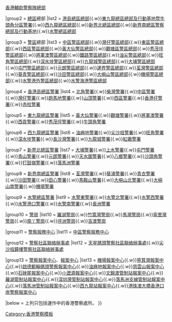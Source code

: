 {{Navbox
|name    = 香港警察處所
|title   = [[香港警察]]處所列表
|image   = 

|group1  = 總部
|list1   = [[香港警察總部]]{{.w}}[[香港輔助警察隊總部]]

|group2  = [[總區]]總部
|list2   = [[港島總區總部]]{{.w}}[[東九龍總區總部|東九龍總區總部及行動基地暨牛頭角分區警署]]{{.w}}[[西九龍總區總部]]{{.w}}[[新界北總區總部]]{{.w}}[[新界南總區總部及行動基地|新界南總區警察總部及行動基地]]{{.w}}[[水警總區總部]]

|group3  = [[警區]]總部
|list3   = [[中區警區總部]]{{.w}}[[灣仔警署|灣仔警區總部]]{{.w}}[[東區警區總部]]{{.w}}[[西區警署|西區警區總部]]{{.w}}[[黃大仙警區總部]]{{.w}}[[觀塘區警區總部]]{{.w}}[[秀茂坪警區總部]]{{.w}}[[將軍澳警區|將軍澳警區總部]]{{.w}}[[鐵路警區總部]]{{.w}}[[油尖警區總部]]{{.w}}[[旺角警署|旺角警區總部]]{{.w}}[[長沙灣警署|深水埗警區總部]]{{.w}}[[紅磡警署|九龍城警區總部]]{{.w}}[[大埔警區總部]]{{.w}}[[屯門警區總部]]{{.w}}[[元朗警署|元朗警區總部]]{{.w}}[[邊界警區總部]]{{.w}}[[荃灣警署|荃灣警區總部]]{{.w}}[[葵青警區總部]]{{.w}}[[沙田警區總部]]{{.w}}[[大嶼山警區總部]]{{.w}}[[機場警署|機場警區總部]]{{.w}}[[水警港外警區總部]]{{.w}}[[水警海港警區總部]]

|group4  = [[香港島總區]][[警署]]
|list4   = [[北角警署]]{{.w}}[[柴灣警署]]{{.w}}[[中區警區總部|中區警署]]{{.w}}[[灣仔警署]]{{.w}}[[跑馬地警署]]{{.w}}[[山頂警署]]{{.w}}[[西區警署]]{{.w}}[[香港仔警署]]{{.w}}[[赤柱警署]]

|group5  = [[東九龍總區]][[警署]]
|list5   = [[黃大仙警署]]{{.w}}[[觀塘警署]]{{.w}}[[將軍澳警署]]{{.w}}[[西貢警署]]{{.w}}[[秀茂坪警署]]{{.w}}[[東九龍總區總部|牛頭角警署]]

|group6  = [[西九龍總區]][[警署]]
|list6   = [[油麻地警署]]{{.w}}[[尖沙咀警署]]{{.w}}[[旺角警署]]{{.w}}[[深水埗警署]]{{.w}}[[長沙灣警署]]{{.w}}[[九龍城警署]]{{.w}}[[紅磡警署]]

|group7  = [[新界北總區]][[警署]]
|list7   = [[大埔警署]]{{.w}}[[上水警署]]{{.w}}[[屯門警署]]{{.w}}[[青山警署]]{{.w}}[[元朗警署]]{{.w}}[[天水圍警署]]{{.w}}[[八鄉警署]]{{.w}}[[沙頭角警署]]{{.w}}[[打鼓嶺警署]]{{.w}}[[落馬洲警署]]

|group8  = [[新界南總區]][[警署]]
|list8   = [[荃灣警署]]{{.w}}[[葵涌警署]]{{.w}}[[青衣警署]]{{.w}}[[沙田警署]]{{.w}}[[田心警署]]{{.w}}[[馬鞍山警署]]{{.w}}[[大嶼山北警署]]{{.w}}[[大嶼山南警署]]{{.w}}[[機場警署]]

|group9  = [[水警總區]][[警署]]
|list9   = [[水警東警署]]{{.w}}[[水警北警署]]{{.w}}[[水警西警署]]{{.w}}[[水警港口警署]]{{.w}}[[水警南警署]]{{.w}}[[長洲警署]]

|group10  = [[警崗]]
|list10   = [[羅湖警崗]]{{.w}}[[竹篙灣警崗]]{{.w}}[[馬灣警崗]]{{.w}}[[索罟灣警崗]]{{.w}}[[南丫警崗]]{{.w}}[[坪洲警崗]]{{.w}}[[吉澳警崗]]

|group11  = [[警察服務中心]]
|list11   = [[中區警察服務中心]]

|group12  = [[警察社區聯絡辦事處]]
|list12   = [[天星碼頭警察社區聯絡辦事處]]{{.w}}[[尖沙咀鐘樓警察社區聯絡辦事處]]

|group13  = [[警察報案中心]]、[[報案中心]]
|list13   = [[機場報案中心]]{{.w}}[[筲箕灣報案中心]]{{.w}}[[啟德郵輪碼頭警察報案中心]]{{.w}}[[油麻地報案中心]]{{.w}}[[慈雲山報案中心]]{{.w}}[[石硤尾報案中心]]{{.w}}[[小瀝源報案中心]]{{.w}}[[文錦渡管制站報案中心]]{{.w}}[[羅湖管制站報案中心]]{{.w}}[[深圳灣管制站報案中心]]{{.w}}[[落馬洲支線管制站報案中心]]{{.w}}[[落馬洲管制站報案中心]]{{.w}}[[西九龍站報案中心]]{{.w}}[[港珠澳大橋香港口岸警察報案中心]]

|below = 上列只包括運作中的香港警察處所。
}}<noinclude>
[[Category:香港警察模板]]
</noinclude>